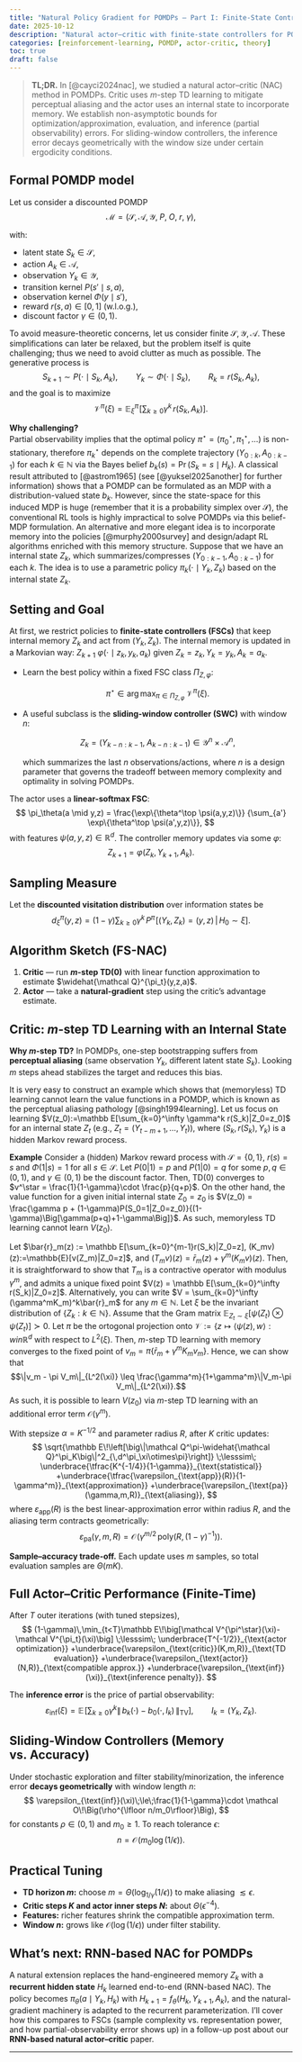 ```yaml
---
title: "Natural Policy Gradient for POMDPs – Part I: Finite-State Controllers"
date: 2025-10-12
description: "Natural actor–critic with finite-state controllers for POMDPs."
categories: [reinforcement-learning, POMDP, actor-critic, theory]
toc: true
draft: false
---
```


> **TL;DR.** In [@cayci2024nac], we studied a natural actor–critic (NAC) method in POMDPs. Critic uses $m$-step TD learning to mitigate perceptual aliasing and the actor uses an internal state to incorporate memory. We establish non-asymptotic bounds for optimization/approximation, evaluation, and inference (partial observability) errors. For sliding-window controllers, the inference error decays geometrically with the window size under certain ergodicity conditions.

## Formal POMDP model

Let us consider a discounted POMDP
$$
\mathcal{M}=\big(\mathcal S,\mathcal A,\mathcal Y,\; P,\; O,\; r,\; \gamma\big),
$$

with:

- latent state $S_k\in\mathcal S$,
- action $A_k\in\mathcal A$,
- observation $Y_k\in\mathcal Y$,
- transition kernel $P(s' \mid s,a)$,
- observation kernel $\Phi(y \mid s')$,
- reward $r(s,a)\in[0,1]$ (w.l.o.g.),
- discount factor $\gamma\in(0,1)$.

To avoid measure-theoretic concerns, let us consider finite $\mathcal S, \mathcal Y, \mathcal A$. These simplifications can later be relaxed, but the problem itself is quite challenging; thus we need to avoid clutter as much as possible. The generative process is
$$
S_{k+1}\sim P(\cdot\mid S_k,A_k),\qquad
Y_{k}\sim \Phi(\cdot\mid S_k),\qquad
R_k=r(S_k,A_k),
$$
and the goal is to maximize
$$
\mathcal V^\pi(\xi)=\mathbb E_\xi^\pi\!\left[\sum_{k\ge0}\gamma^k\,r(S_k,A_k)\right].
$$

**Why challenging?**  
Partial observability implies that the optimal policy $\pi^\star=(\pi_0^\star,\pi_1^\star,\ldots)$ is non-stationary, therefore $\pi_k^\star$ depends on the complete trajectory $(Y_{0:k},A_{0:k-1})$ for each $k\in\mathbb N$ via the Bayes belief $b_k(s)=\Pr(S_k=s\mid H_k)$. A classical result attributed to [@astrom1965] (see [@yuksel2025another] for further information) shows that a POMDP can be formulated as an MDP with a distribution-valued state $b_k$. However, since the state-space for this induced MDP is huge (remember that it is a probability simplex over $\mathcal S$), the conventional RL tools is highly impractical to solve POMDPs via this belief-MDP formulation. An alternative and more elegant idea is to incorporate memory into the policies [@murphy2000survey] and design/adapt RL algorithms enriched with this memory structure. Suppose that we have an internal state $Z_k$, which summarizes/compresses $(Y_{0:k-1},A_{0:k-1})$ for each $k$. The idea is to use a parametric policy $\pi_k(\cdot\mid Y_k, Z_k)$ based on the internal state $Z_k$.

## Setting and Goal

At first, we restrict policies to **finite-state controllers (FSCs)** that keep internal memory $Z_k$ and act from $(Y_k, Z_k)$. The internal memory is updated in a Markovian way: $Z_{k+1}~\varphi(\cdot\mid z_k, y_k, a_k)$ given $Z_k=z_k,Y_k=y_k,A_k=a_k$.

- Learn the best policy within a fixed FSC class $\Pi_{Z,\varphi}$:
  
  $$
  \pi^\star \in \arg\max_{\pi \in \Pi_{Z,\varphi}} \; \mathcal V^\pi(\xi).
  $$

- A useful subclass is the **sliding-window controller (SWC)** with window $n$:
  
  $$
  Z_k = (Y_{k-n:k-1},\; A_{k-n:k-1}) \in \mathcal Y^n \times \mathcal A^n,
  $$
  
  which summarizes the last $n$ observations/actions, where $n$ is a design parameter that governs the tradeoff between memory complexity and optimality in solving POMDPs.

The actor uses a **linear-softmax FSC**:
$$
\pi_\theta(a \mid y,z) = 
\frac{\exp\{\theta^\top \psi(a,y,z)\}}
{\sum_{a'} \exp\{\theta^\top \psi(a',y,z)\}},
$$
with features $\psi(a,y,z)\in\mathbb R^d$. The controller memory updates via some $\varphi$:
$$
Z_{k+1}=\varphi(Z_k, Y_{k+1}, A_k).
$$

## Sampling Measure

Let the **discounted visitation distribution** over information states be
$$
d^\pi_\xi(y,z)=(1-\gamma)\sum_{k\ge0}\gamma^k\,
P^\pi\!\big[(Y_k,Z_k)=(y,z)\,\big|\,H_0\sim\xi\big].
$$

## Algorithm Sketch (FS-NAC)

1. **Critic** — run **$m$-step TD(0)** with linear function approximation to estimate $\widehat{\mathcal Q}^{\pi_t}(y,z,a)$.
2. **Actor** — take a **natural-gradient** step using the critic’s advantage estimate.



## Critic: $m$-step TD Learning with an Internal State
::: callout-tip
**Why $m$-step TD?** In POMDPs, one-step bootstrapping suffers from **perceptual aliasing** (same observation $Y_k$, different latent state $S_k$). Looking $m$ steps ahead stabilizes the target and reduces this bias.
:::
It is very easy to construct an example which shows that (memoryless) TD learning cannot learn the value functions in a POMDP, which is known as the perceptual aliasing pathology [@singh1994learning]. Let us focus on learning $V(z_0):=\mathbb E[\sum_{k=0}^\infty \gamma^k r(S_k)|Z_0=z_0]$ for an internal state $Z_t$ (e.g., $Z_t = (Y_{t-m+1},\ldots,Y_t)$), where $(S_k, r(S_k), Y_k)$ is a hidden Markov reward process.

**Example** Consider a (hidden) Markov reward process with $\mathcal S = \{0,1\}$, $r(s) = s$ and $\Phi(1|s) = 1$ for all $s\in\mathcal{S}$. Let $P(0|1) = p$ and $P(1|0) = q$ for some $p, q \in (0,1)$, and $\gamma \in (0, 1)$ be the discount factor. Then, TD(0) converges to $v^\star = \frac{1}{1-\gamma}\cdot \frac{p}{q+p}$. On the other hand, the value function for a given initial internal state $Z_0=z_0$ is $V(z_0) = \frac{\gamma p + (1-\gamma)P(S_0=1|Z_0=z_0)}{(1-\gamma)\Big[\gamma(p+q)+1-\gamma\Big]}$. As such, memoryless TD learning cannot learn $V(z_0)$.

Let $\bar{r}_m(z) := \mathbb E[\sum_{k=0}^{m-1}r(S_k)|Z_0=z], (K_mv)(z):=\mathbb{E}[v(Z_m)|Z_0=z]$, and $(T_mv)(z) = \bar{r}_m(z) + \gamma^m(K_mv)(z)$. Then, it is straightforward to show that $T_m$ is a contractive operator with modulus $\gamma^m$, and admits a unique fixed point $V(z) = \mathbb E[\sum_{k=0}^\infty r(S_k)|Z_0=z]$. Alternatively, you can write $V = \sum_{k=0}^\infty (\gamma^mK_m)^k\bar{r}_m$ for any $m\in\mathbb N$. Let $\xi$ be the invariant distribution of $\{Z_k:k\in\mathbb N\}$. Assume that the Gram matrix $\mathbb{E}_{Z_t\sim \xi}[\psi(Z_t)\otimes\psi(Z_t)]\succ 0$. Let $\pi$ be the ortogonal projection onto $\mathcal V := \{z\mapsto \langle \psi(z),w\rangle: w in \mathbb R^d$ with respect to $L^2(\xi)$. Then, $m$-step TD learning with memory converges to the fixed point of $v_m = \pi\{\bar{r}_m+\gamma^m K_m v_m\}$. Hence, we can show that $$\|v_m - \pi V_m\|_{L^2(\xi)} \leq \frac{\gamma^m}{1+\gamma^m}\|V_m-\pi V_m\|_{L^2(\xi)}.$$ As such, it is possible to learn $V(z_0)$ via $m$-step TD learning with an additional error term $\mathcal{O}(\gamma^m)$.

With stepsize $\alpha=K^{-1/2}$ and parameter radius $R$, after $K$ critic updates:
$$
\sqrt{\mathbb E\!\left[\big\|\mathcal Q^\pi-\widehat{\mathcal Q}^\pi_K\big\|^2_{\,d^\pi_\xi\otimes\pi}\right]}
\;\lesssim\;
\underbrace{\tfrac{K^{-1/4}}{1-\gamma}}_{\text{statistical}}
+\underbrace{\tfrac{\varepsilon_{\text{app}}(R)}{1-\gamma^m}}_{\text{approximation}}
+\underbrace{\varepsilon_{\text{pa}}(\gamma,m,R)}_{\text{aliasing}},
$$
where $\varepsilon_{\text{app}}(R)$ is the best linear-approximation error within radius $R$, and the aliasing term contracts geometrically:
$$
\varepsilon_{\text{pa}}(\gamma,m,R)=\mathcal O\!\big(\gamma^{m/2}\,\mathrm{poly}(R,(1-\gamma)^{-1})\big).
$$

**Sample–accuracy trade-off.** Each update uses $m$ samples, so total evaluation samples are $\Theta(mK)$.

## Full Actor–Critic Performance (Finite-Time)

After $T$ outer iterations (with tuned stepsizes),
$$
(1-\gamma)\,\min_{t<T}\mathbb E\!\big[\mathcal V^{\pi^\star}(\xi)-\mathcal V^{\pi_t}(\xi)\big]
\;\lesssim\;
\underbrace{T^{-1/2}}_{\text{actor optimization}}
+\underbrace{\varepsilon_{\text{critic}}(K,m,R)}_{\text{TD evaluation}}
+\underbrace{\varepsilon_{\text{actor}}(N,R)}_{\text{compatible approx.}}
+\underbrace{\varepsilon_{\text{inf}}(\xi)}_{\text{inference penalty}}.
$$

The **inference error** is the price of partial observability:
$$
\varepsilon_{\text{inf}}(\xi)
= \mathbb E\!\left[\sum_{k\ge0}\gamma^k
\left\|\,b_k(\cdot)-b_0(\cdot,I_k)\,\right\|_{\mathrm{TV}}
\right],\qquad I_k=(Y_k,Z_k).
$$

## Sliding-Window Controllers (Memory vs. Accuracy)

Under stochastic exploration and filter stability/minorization, the inference error **decays geometrically** with window length $n$:
$$
\varepsilon_{\text{inf}}(\xi)\;\le\;\frac{1}{1-\gamma}\cdot
\mathcal O\!\Big(\rho^{\lfloor n/m_0\rfloor}\Big),
$$
for constants $\rho\in(0,1)$ and $m_0\ge1$. To reach tolerance $\epsilon$:
$$
n=\mathcal O\!\big(m_0\log(1/\epsilon)\big).
$$

## Practical Tuning

- **TD horizon $m$:** choose $m=\Theta(\log_{1/\gamma}(1/\epsilon))$ to make aliasing $\lesssim\epsilon$.
- **Critic steps $K$ and actor inner steps $N$:** about $\Theta(\epsilon^{-4})$.
- **Features:** richer features shrink the compatible approximation term.
- **Window $n$:** grows like $\mathcal O(\log(1/\epsilon))$ under filter stability.

## What’s next: RNN-based NAC for POMDPs

A natural extension replaces the hand-engineered memory $Z_k$ with a **recurrent hidden state** $H_k$ learned end-to-end (RNN-based NAC). The policy becomes $\pi_\theta(a\mid Y_k, H_k)$ with $H_{k+1}=f_\theta(H_k,Y_{k+1},A_k)$, and the natural-gradient machinery is adapted to the recurrent parameterization. I’ll cover how this compares to FSCs (sample complexity vs. representation power, and how partial-observability error shows up) in a follow-up post about our **RNN-based natural actor–critic** paper.

---
